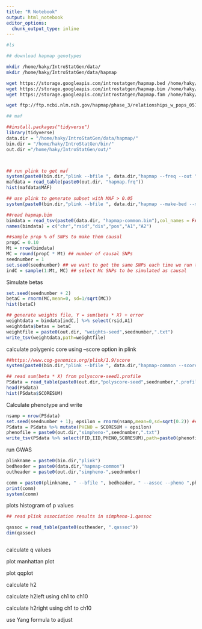 ```yaml
---
title: "R Notebook"
output: html_notebook
editor_options: 
  chunk_output_type: inline
---
```


```bash
#ls
```


```bash

## download hapmap genotypes

mkdir /home/haky/IntroStatGen/data/
mkdir /home/haky/IntroStatGen/data/hapmap

wget https://storage.googleapis.com/introstatgen/hapmap.bed /home/haky/IntroStatGen/data/hapmap
wget https://storage.googleapis.com/introstatgen/hapmap.bim /home/haky/IntroStatGen/data/hapmap
wget https://storage.googleapis.com/introstatgen/hapmap.fam /home/haky/IntroStatGen/data/hapmap

wget ftp://ftp.ncbi.nlm.nih.gov/hapmap/phase_3/relationships_w_pops_051208.txt /home/haky/IntroStatGen/data/hapmap/

## maf 

```


```r
##install.packages("tidyverse")
library(tidyverse)
data.dir = "/home/haky/IntroStatGen/data/hapmap/"
bin.dir = "/home/haky/IntroStatGen/bin/"
out.dir ="/home/haky/IntroStatGen/out/"




```


```r

## run plink to get maf
system(paste0(bin.dir,"plink --bfile ", data.dir,"hapmap --freq --out ",out.dir, "hapmap"))
mafdata = read_table(paste0(out.dir, "hapmap.frq"))
hist(mafdata$MAF)

## use plink to generate subset with MAF > 0.05
system(paste0(bin.dir,"plink --bfile ", data.dir,"hapmap --make-bed --maf 0.05 --chr 1-22 --out ",data.dir, "hapmap-common"))

##read hapmap.bim
bimdata = read_tsv(paste0(data.dir, "hapmap-common.bim"),col_names = FALSE)
names(bimdata) = c("chr","rsid","dis","pos","A1","A2")

##sample prop % of SNPs to make them causal
propC = 0.10
Mt = nrow(bimdata)
MC = round(propC * Mt) ## number of causal SNPs
seednumber = 1
set.seed(seednumber) ## we want to get the same SNPs each time we run this
indC = sample(1:Mt, MC) ## select Mc SNPs to be simulated as causal


```

Simulate betas
```r

set.seed(seednumber + 2)
betaC = rnorm(MC,mean=0, sd=1/sqrt(MC))
hist(betaC)

## generate weights file, Y = sum(beta * X) + error
weightdata = bimdata[indC,] %>% select(rsid,A1) 
weightdata$betas = betaC
weightfile = paste0(out.dir, "weights-seed",seednumber,".txt")
write_tsv(weightdata,path=weightfile)

```

calculate polygenic core using --score option in plink
```r

##https://www.cog-genomics.org/plink/1.9/score
system(paste0(bin.dir,"plink --bfile ", data.dir,"hapmap-common --score ", weightfile, " header sum --out ", out.dir,"polyscore-seed",seednumber) )

## read sum(beta * X) from polyscore-seed1.profile
PSdata = read_table(paste0(out.dir,"polyscore-seed",seednumber,".profile"))
head(PSdata)
hist(PSdata$SCORESUM)
```

Calculate phenotype and write
```r

nsamp = nrow(PSdata)
set.seed(seednumber + 1); epsilon = rnorm(nsamp,mean=0,sd=sqrt(0.2)) ## use seednumber + 1 
PSdata = PSdata %>% mutate(PHENO = SCORESUM + epsilon)
phenofile = paste0(out.dir,"simpheno-",seednumber,".txt")
write_tsv(PSdata %>% select(FID,IID,PHENO,SCORESUM),path=paste0(phenofile))

```

run GWAS
```r
plinkname = paste0(bin.dir,"plink")
bedheader = paste0(data.dir,"hapmap-common")
outheader = paste0(out.dir,"simpheno-",seednumber)

comm = paste0(plinkname, " --bfile ", bedheader, " --assoc --pheno ",phenofile, " --pheno-name PHENO ", " --out ", outheader)
print(comm)
system(comm)
```


plots histogram of p values
```r

## read plink association results in simpheno-1.qassoc

qassoc = read_table(paste0(outheader, ".qassoc"))
dim(qassoc)



```

calculate q values

plot manhattan plot

plot qqplot

calculate h2

calculate h2left using ch1 to ch10 

calculate h2right using ch1 to ch10 

use Yang formula to adjust